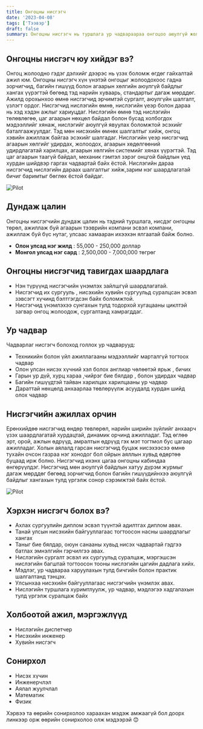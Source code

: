 ```yaml
---
title: Онгоцны нисгэгч 
date: '2023-04-08'
tags: ['Тээвэр']
draft: false
summary: Онгоцны нисгэгч нь туршлага ур чадвараараа онгоцоо аюулгүй жолоодож, зорчигчдоо аюулгүй, таатай зорчуулна.
---
```


## Онгоцны нисгэгч юу хийдэг вэ? 

Онгоц жолоодно гэдэг дэлхийг дээрэс нь үзэх боломж өгдөг гайхалтай ажил юм. Онгоцны нисгэгч хүн үнэтэй онгоцыг жолоодохоос гадна зорчигчид, багийн гишүүд болон агаарын хөлгийн аюулгүй байдлыг хангах үүрэгтэй бөгөөд тэд нарийн хуваарь, стандартыг дагаж мөрддөг. Ажилд орохынхоо өмнө нисгэгчид эрчимтэй сургалт, аюулгүйн шалгалт, үзлэгт ордог. 
Нисгэгчид нислэгийн өмнө, нислэгийн үеэр болон дараа нь хэд хэдэн ажлыг хариуцдаг. Нислэгийн өмнө тэд нислэгийн төлөвлөгөө, цаг агаарын нөхцөл байдал болон бусад холбогдох мэдээллийг хянаж, нислэгийг аюулгүй явуулах боломжтой эсэхийг баталгаажуулдаг. Тэд мөн нисэхийн өмнөх шалгалтыг хийж, онгоц хэвийн ажиллаж байгаа эсэхийг шалгадаг. 
Нислэгийн үеэр нисгэгчид агаарын хөлгийг удирдах, жолоодох, агаарын хөдөлгөөний удирдлагатай харилцах, агаарын хөлгийн системийг хянах үүрэгтэй. Тэд цаг агаарын таагүй байдал, механик гэмтэл зэрэг онцгой байдлын үед хурдан шийдвэр гаргах чадвартай байх ёстой. 
Нислэгийн дараа нисгэгчид нислэгийн дараах шалгалтыг хийж,зарим нэг шаардлагатай бичиг баримтыг бөглөх ёстой байдаг. 

![Pilot](https://betteraviationjobs.com/wp-content/uploads/2020/03/Bamboo-Airways-Pilot-Captain.jpg)

## Дундаж цалин

Онгоцны нисгэгчийн дундаж цалин нь тэдний туршлага, нисдэг онгоцны төрөл, ажиллаж буй агаарын тээврийн компани эсвэл компани, ажиллаж буй бүс нутаг, улсаас хамааран ихээхэн ялгаатай байж болно.

- **Олон улсад нэг жилд** : 55,000 - 250,000 доллар
- **Монгол улсад нэг сард** : 2,500,000 - 7,000,000 төгрөг

## Онгоцны нисгэгчид тавигдах шаардлага  

- Нэн түрүүнд нисгэгчийн үнэмлэх зайлшгүй шаардлагатай. 
- Нисгэгчид их сургууль , нисэхийн хувийн сургуульд суралцсан эсвэл зэвсэгт хүчинд бэлтгэгдсэн байх боломжтой.  
- Нисгэгчид үнэмлэхээ сунгахын тулд тодорхой хугацааны циклтэй загвар онгоц жолоодож, сургалтанд хамрагддаг. 

## Ур чадвар

Чадварлаг нисгэгч болоход голлох ур чадварууд:

- Техникийн болон үйл ажиллагааны мэдээллийг марталгүй тогтоох чадвар 
- Олон улсан нисэх хүчний хэл болох англиар чөлөөтэй ярьж , бичих 
- Гарын ур дүй, хурц хараа ,чийрэг бие бялдар , болон удирдах чадвар 
- Багийн гишүүдтэй тайван харилцах харилцааны ур чадвар 
- Дараттай нөхцөлд анхаарлаа төвлөрүүлж асуудалд хурдан шийд олох чадвар 

## Нисгэгчийн ажиллах орчин

Ерөнхийдөө нисгэгчид өндөр төвлөрөл, нарийн ширийн зүйлийг анхаарч үзэх шаардлагатай хурдацтай, динамик орчинд ажилладаг. Тэд өглөө эрт, орой, ажлын өдрүүд, амралтын өдрүүд гэх мэт тогтмол бус цагаар ажилладаг. 
Холын аялалд гарсан нисгэгчид буцаж нисэхээсээ өмнө тухайн очсон газраа нэг хонодог бол ойрын аяллын хувьд өдөртөө буцаад ирж болно. 
Нисгэгчид ихэнх цагаа онгоцны кабиндаа өнгөрүүлдэг. 
Нисгэгчид мөн аюулгүй байдлын хатуу дүрэм журмыг дагаж мөрддөг бөгөөд зорчигчид болон багийн гишүүдийнхээ аюулгүй байдлыг хангахын тулд үргэлж сонор сэрэмжтэй байх ёстой.  

![Pilot](https://airlineweekly.com/wp-content/uploads/2023/01/IMG_DFW_Crewmember_Photo_Shoot_May_2022-71.jpg)

## Хэрхэн нисгэгч болох вэ? 

- Ахлах сургуулийн диплом эсвэл түүнтэй адилтгах диплом авах.  
- Танай улсын нисэхийн байгууллагаас тогтоосон насны шаардлагыг хангах 
- Таныг бие бялдар, оюун санааны хувьд нисэх чадвартай гэдгээ батлах эмнэлгийн гэрчилгээ авах. 
- Нислэгийн сургалт эсвэл их сургуульд суралцаж, мэргэшсэн нислэгийн багштай тогтоосон тооны нислэгийн цагийн дадлага хийх. 
- Мэдлэг, ур чадвараа харуулахын тулд бичгийн болон практик шалгалтанд тэнцэх. 
- Улсынхаа нисэхийн байгууллагаас нисгэгчийн үнэмлэх авах. 
- Нислэгийн туршлага хуримтлуулж, ур чадвар, мэдлэгээ хадгалахын тулд үргэлж суралцаж байх 
 
## Холбоотой ажил, мэргэжлүүд

- Нислэгийн диспетчер
- Нисэхийн инженер
- Хувийн нисгэгч

## Сонирхол

- Нисэх хүчин 
- Инженерчлэл 
- Аялал жуулчлал 
- Математик 
- Физик 

Хэрвээ та өөрийн сонирхолоо хараахан мэдэж амжаагүй бол доорх линкээр орж өөрийн сонирхолоо олж мэдээрэй 😊

